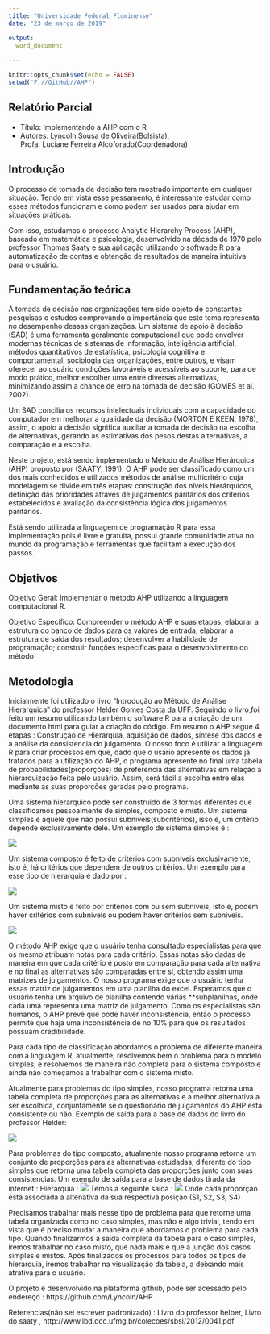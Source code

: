 ```yaml
--- 
title: "Universidade Federal Fluminense"
date: "23 de março de 2019"

output:
  word_document
        
---
```


```r
knitr::opts_chunk$set(echo = FALSE)
setwd("F://GitHub//AHP")
```

## Relatório Parcial


- Título: Implementando a AHP com o R 
- Autores: Lyncoln Sousa de Oliveira(Bolsista),<br>
           Profa. Luciane Ferreira Alcoforado(Coordenadora)
           
## Introdução
  <p>
  O processo de tomada de decisão tem mostrado importante em qualquer situação. Tendo em vista esse pessamento, é interessante estudar como esses métodos funcionam e como podem ser usados para ajudar em situações práticas. 
  </p>
  <p>
  Com isso, estudamos o processo Analytic Hierarchy Process (AHP), baseado em matemática e psicologia, desenvolvido na década de 1970 pelo professor Thomas Saaty e sua aplicação utilizando o softwade R para automatização de contas e obtenção de resultados de maneira intuitiva para o usuário.
  </p>

## Fundamentação teórica
  
  <p>
  A tomada de decisão nas organizações tem sido objeto de constantes pesquisas e estudos comprovando a importância que este tema representa no desempenho dessas organizações. Um sistema de apoio à decisão (SAD) é uma ferramenta geralmente computacional que pode envolver modernas técnicas de sistemas de informação, inteligência artificial, métodos quantitativos de estatística, psicologia cognitiva e comportamental, sociologia das organizações, entre outros, e visam oferecer ao usuário condições favoráveis e acessíveis ao suporte, para de modo prático, melhor escolher uma entre diversas alternativas, minimizando assim a chance de erro na tomada de decisão (GOMES et al., 2002).
  </p>
  <p>  
  Um SAD concilia os recursos intelectuais individuais com a capacidade do computador em melhorar a qualidade da decisão (MORTON E KEEN, 1978), assim, o apoio à decisão significa auxiliar a tomada de decisão na escolha de alternativas, gerando as estimativas dos pesos destas alternativas, a comparação e a escolha. 
  </p>
  <p>
  Neste projeto, está sendo implementado o Método de Análise Hierárquica (AHP) proposto por (SAATY, 1991). O AHP pode ser classificado como um dos mais conhecidos e utilizados métodos de análise multicritério cuja modelagem se divide em três etapas: construção dos níveis hierárquicos, definição das prioridades através de julgamentos paritários dos critérios estabelecidos e avaliação da consistência lógica dos julgamentos paritários. 
  </p>
  <p>
  Está sendo utilizada a linguagem de programação R para essa implementação pois é livre e gratuita, possui grande comunidade ativa no mundo da programação e ferramentas que facilitam a execução dos passos.
  </p>

## Objetivos 

Objetivo Geral: Implementar o método AHP utilizando a linguagem computacional R. 

Objetivo Específico: Compreender o método AHP e suas etapas; elaborar a estrutura do banco de dados para os valores de entrada; elaborar a estrutura de saída dos resultados; desenvolver a habilidade de programação; construir funções específicas para o desenvolvimento do método

## Metodologia 

  Inicialmente foi utilizado o livro "Introdução ao Método de Análise Hierarquica" do professor Helder Gomes Costa da UFF. Seguindo o livro,foi feito um resumo utilizando também o software R para a criação de um documento html para guiar a criação do código. Em resumo o AHP segue 4 etapas :  Construção de Hierarquia, aquisição de dados, síntese dos dados e a análise da consistencia do julgamento.
  O nosso foco é utilizar a linguagem R para criar processos em que, dado que o usário apresente os dados já tratados para a utilização do AHP, o programa apresente no final uma tabela de probabilidades(proporções) de preferencia das alternativas em relação a hierarquização feita pelo usuário. Assim, será fácil a escolha entre elas mediante as suas proporções geradas pelo programa.
  
  Uma sistema hierarquico pode ser construido de 3 formas diferentes que classificamos pessoalmente de simples, composto e misto. Um sistema simples é aquele que não possui subniveis(subcritérios), isso é, um critério depende exclusivamente dele. Um exemplo de sistema simples é : 
  
  ![](Figuras//1.png) 

  Um sistema composto é feito de critérios com subniveis exclusivamente, isto é, há critérios que dependem de outros critérios. Um exemplo para esse tipo de hierarquia é dado por : 
  
  ![](C://Users//Lyncoln//Desktop//Figura 2.png)
  
  Um sistema misto é feito por critérios com ou sem subniveis, isto é, podem haver critérios com subniveis ou podem haver critérios sem subniveis.  
  
  ![](Figuras//3.png)
  
  O método AHP exige que o usuário tenha consultado especialistas para que os mesmo atribuam notas para cada critério. Essas notas são dadas de maneira em que cada critério é posto em comparação para cada alternativa e no final as alternativas são comparadas entre si, obtendo assim uma matrizes de julgamentos. O nosso programa exige que o usuário tenha essas matriz de julgamentos em uma planilha do excel. Esperamos que o usuário tenha um arquivo de planilha contendo várias **subplanilhas, onde cada uma representa uma matriz de julgamento.
  Como os especialistas são humanos, o AHP prevê que pode haver inconsistência, então o processo permite que haja uma inconsistência de no 10% para que os resultados possuam credibilidade.
  
  Para cada tipo de classificação abordamos o problema de diferente maneira com a linguagem R, atualmente, resolvemos bem o problema para o modelo simples, e resolvemos de maneira não completa para o sistema composto e ainda não começamos a trabalhar com o sistema misto.
  
  Atualmente para problemas do tipo simples, nosso programa retorna uma tabela completa de proporções para as alternativas e a melhor alternativa a ser escolhida, conjuntamente se o questionário de julgamentos do AHP está consistente ou não. Exemplo de saída para a base de dados do livro do professor Helder: 
  
  ![](C://Users//Lyncoln//Desktop//Figura 3.png)
  
  Para problemas do tipo composto, atualmente nosso programa retorna um conjunto de proporções para as alternativas estudadas, diferente do tipo simples que retorna uma tabela completa das proporções junto com suas consistencias. Um exemplo de saída para a base de dados tirada da internet :
  Hierarquia : 
  ![](F://GitHub//AHP//Documentação//Hierarquia.png)
  Temos a seguinte saída : 
  ![](C://Users//Lyncoln//Desktop//Figura 4.png)
  Onde cada proporção está associada a altenativa da sua respectiva posição (S1, S2, S3, S4)
  
  Precisamos trabalhar mais nesse tipo de problema para que retorne uma tabela organizada como no caso simples, mas não é algo trivial, tendo em vista que é preciso mudar a maneira que abordamos o problema para cada tipo.
  Quando finalizarmos a saída completa da tabela para o caso simples, iremos trabalhar no caso misto, que nada mais é que a junção dos casos simples e mistos.
  Após finalizados os processos para todos os tipos de hierarquia, iremos trabalhar na visualização da tabela, a deixando mais atrativa para o usuário.
  
  O projeto é desenvolvido na plataforma github, pode ser acessado pelo endereço : https://github.com/Lyncoln/AHP
  
  
Referencias(não sei escrever padronizado) :
Livro do professor helber, Livro do saaty , http://www.lbd.dcc.ufmg.br/colecoes/sbsi/2012/0041.pdf
  
  